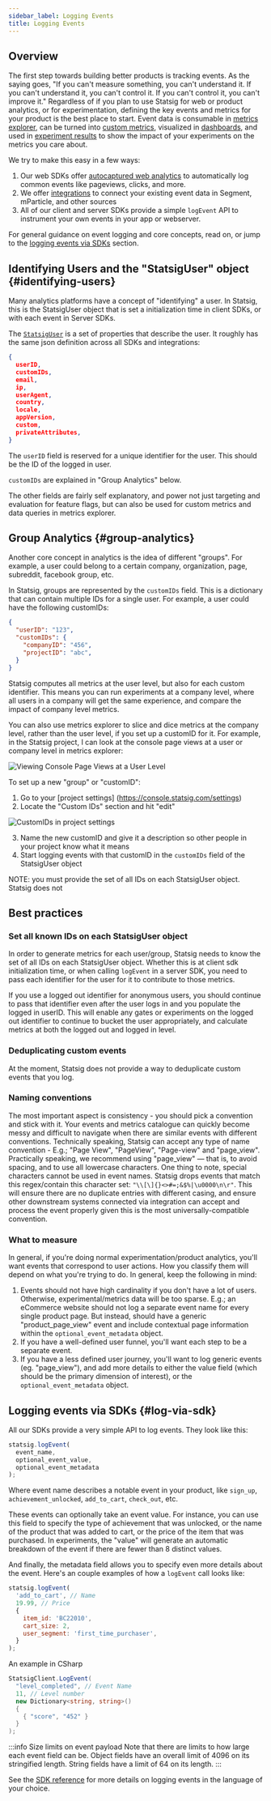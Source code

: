 ```yaml
---
sidebar_label: Logging Events
title: Logging Events
---
```


## Overview

The first step towards building better products is tracking events.  As the saying goes, "If you can't measure something, you can't understand it. If you can't understand it, you can't control it. If you can't control it, you can't improve it."
Regardless of if you plan to use Statsig for web or product analytics, or for experimentation, defining the key events and metrics for your product is the best place to start.  Event data is consumable in [metrics explorer](/product-analytics/overview), can be turned into [custom metrics](/metrics/how-metrics-work), visualized in [dashboards](/product-analytics/dashboards), and used in [experiment results](/metrics/pulse) to show the impact of your experiments on the metrics you care about.

We try to make this easy in a few ways:
1. Our web SDKs offer [autocaptured web analytics](/webanalytics/overview) to automatically log common events like pageviews, clicks, and more.
2. We offer [integrations](https://docs.statsig.com/integrations/introduction) to connect your existing event data in Segment, mParticle, and other sources
3. All of our client and server SDKs provide a simple `logEvent` API to instrument your own events in your app or webserver.

For general guidance on event logging and core concepts, read on, or jump to the [logging events via SDKs](#log-via-sdk) section.

## Identifying Users and the "StatsigUser" object {#identifying-users}
Many analytics platforms have a concept of "identifying" a user.  In Statsig, this is the StatsigUser object that is set a initialization time in client SDKs, or with each event in Server SDKs.

The [`StatsigUser`](/concepts/user) is a set of properties that describe the user.  It roughly has the same json definition across all SDKs and integrations:

```json
{
  userID,
  customIDs,
  email,
  ip,
  userAgent,
  country,
  locale,
  appVersion,
  custom,
  privateAttributes,
}
```

The `userID` field is reserved for a unique identifier for the user.  This should be the ID of the logged in user.

`customIDs` are explained in "Group Analytics" below.

The other fields are fairly self explanatory, and power not just targeting and evaluation for feature flags, but can also be used for custom metrics and data queries in metrics explorer.

## Group Analytics {#group-analytics}
Another core concept in analytics is the idea of different "groups".  For example, a user could belong to a certain company, organization, page, subreddit, facebook group, etc.

In Statsig, groups are represented by the `customIDs` field.  This is a dictionary that can contain multiple IDs for a single user.  For example, a user could have the following customIDs:

```json
{
  "userID": "123",
  "customIDs": {
    "companyID": "456",
    "projectID": "abc",
  }
}
```

Statsig computes all metrics at the user level, but also for each custom identifier.  This means you can run experiments at a company level, where all users in a company will get the same experience, and compare the impact of company level metrics.

You can also use metrics explorer to slice and dice metrics at the company level, rather than the user level, if you set up a customID for it. For example, in the Statsig project, I can look at the console page views at a user or company level in metrics explorer:

![Viewing Console Page Views at a User Level](https://github.com/user-attachments/assets/67719f66-63cb-41c7-8d83-d2a567738a84)

To set up a new "group" or "customID":

1. Go to your [project settings] (https://console.statsig.com/settings)
2. Locate the "Custom IDs" section and hit "edit"

![CustomIDs in project settings](https://github.com/user-attachments/assets/e26cc341-13c2-4b78-898f-02d56bfc2474)

3. Name the new customID and give it a description so other people in your project know what it means
4. Start logging events with that customID in the `customIDs` field of the StatsigUser object

NOTE: you must provide the set of all IDs on each StatsigUser object.  Statsig does not 

## Best practices

### Set all known IDs on each StatsigUser object
In order to generate metrics for each user/group, Statsig needs to know the set of all IDs on each StatsigUser object.  Whether this is at client sdk initialization time, or when calling `logEvent` in a server SDK, you need to pass each identifier for the user for it to contribute to those metrics.

If you use a logged out identifier for anonymous users, you should continue to pass that identifier even after the user logs in and you populate the logged in userID.  This will enable any gates or experiments on the logged out identifier to continue to bucket the user appropriately, and calculate metrics at both the logged out and logged in level.

### Deduplicating custom events
At the moment, Statsig does not provide a way to deduplicate custom events that you log.

### Naming conventions

The most important aspect is consistency - you should pick a convention and stick with it. Your events and metrics catalogue can quickly become messy and difficult to navigate when there are similar events with different conventions. Technically speaking, Statsig can accept any type of name convention - E.g.; "Page View", "PageView", "Page-view" and "page_view". Practically speaking, we recommend using "page_view" — that is, to avoid spacing, and to use all lowercase characters. One thing to note, special characters cannot be used in event names. Statsig drops events that match this regex/contain this character set: `"\\[\]{}<>#=;&$%|\u0000\n\r"`. This will ensure there are no duplicate entries with different casing, and ensure other downstream systems connected via integration can accept and process the event properly given this is the most universally-compatible convention. 

### What to measure

In general, if you're doing normal experimentation/product analytics, you'll want events that correspond to user actions. How you classify them will depend on what you're trying to do.  In general, keep the following in mind:
1. Events should not have high cardinality if you don't have a lot of users. Otherwise, experimental/metrics data will be too sparse. E.g.; an eCommerce website should not log a separate event name for every single product page. But instead, should have a generic "product_page_view" event and include contextual page information within the `optional_event_metadata` object. 
2. If you have a well-defined user funnel, you'll want each step to be a separate event.
3. If you have a less defined user journey, you'll want to log generic events (eg. "page_view"), and add more details to either the value field (which should be the primary dimension of interest), or the `optional_event_metadata` object.

## Logging events via SDKs {#log-via-sdk}

All our SDKs provide a very simple API to log events. They look like this:

```js
statsig.logEvent(
  event_name, 
  optional_event_value, 
  optional_event_metadata
);
```

Where event name describes a notable event in your product, like `sign_up`, `achievement_unlocked`, `add_to_cart`, `check_out`, etc.

These events can optionally take an event value.  For instance, you can use this field to specify the type of achievement that was unlocked, or the name of the product that was added to cart, or the price of the item that was purchased.
In experiments, the "value" will generate an automatic breakdown of the event if there are fewer than 8 distinct values.

And finally, the metadata field allows you to specify even more details about the event.  Here's an couple examples of how a ```logEvent``` call looks like:

```js
statsig.logEvent(
  'add_to_cart', // Name
  19.99, // Price
  { 
    item_id: 'BC22010', 
    cart_size: 2,
    user_segment: 'first_time_purchaser',
  }
);
```

An example in CSharp

```csharp
StatsigClient.LogEvent(
  "level_completed", // Event Name
  11, // Level number
  new Dictionary<string, string>()
  { 
    { "score", "452" } 
  }
);
```

:::info Size limits on event payload
Note that there are limits to how large each event field can be.
Object fields have an overall limit of 4096 on its stringified length.
String fields have a limit of 64 on its length.
:::

See the [SDK reference](/sdks/getting-started) for more details on logging events in the language of your choice.